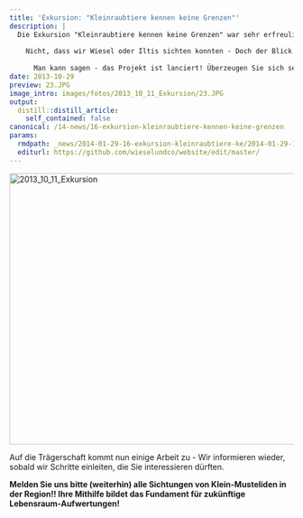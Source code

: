```yaml
---
title: 'Exkursion: "Kleinraubtiere kennen keine Grenzen"'
description: |
  Die Exkursion "Kleinraubtiere kennen keine Grenzen" war sehr erfreulich! 
  
    Nicht, dass wir Wiesel oder Iltis sichten konnten - Doch der Blick in die Hirzellandschaft am Zimmerberg lässt ihre Existenz erahnen! Die aktiven Teilnehmer und der sympathische Austausch mit zwei weiteren Interessengruppen rund um die kleinen Raubtiere machen Mut für die künftige Zusammenarbeit! 
    
      Man kann sagen - das Projekt ist lanciert! Überzeugen Sie sich selbst anhand einiger Bilder. 
date: 2013-10-29
preview: 23.JPG
image_intro: images/fotos/2013_10_11_Exkursion/23.JPG
output:
  distill::distill_article:
    self_contained: false
canonical: /14-news/16-exkursion-kleinraubtiere-kennen-keine-grenzen
params:
  rmdpath: _news/2014-01-29-16-exkursion-kleinraubtiere-ke/2014-01-29-16-exkursion-kleinraubtiere-ke.Rmd
  editurl: https://github.com/wieselundco/website/edit/master/
---
```


<!-- {gallery}fotos/2013\_10\_11\_Exkursion{/gallery} -->

<a data-flickr-embed="true" href="https://www.flickr.com/photos/193617721@N08/albums/72157719648892350" title="2013_10_11_Exkursion"><img src="https://live.staticflickr.com/65535/51339008455_bab0223491.jpg" width="640" height="480" alt="2013_10_11_Exkursion"></a><script async src="//embedr.flickr.com/assets/client-code.js" charset="utf-8"></script>


  Auf die Trägerschaft kommt nun einige Arbeit zu - Wir informieren
wieder, sobald wir Schritte einleiten, die Sie interessieren dürften.

  **Melden Sie uns bitte (weiterhin) alle Sichtungen von Klein-Musteliden
in der Region!! Ihre Mithilfe bildet das Fundament für zukünftige
Lebensraum-Aufwertungen!**

```r



```

<!--http://wieselundco.ch/14-news/16-exkursion-kleinraubtiere-kennen-keine-grenzen-->
